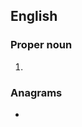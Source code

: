 {{also|Trb.}}
==English==

===Proper noun===
{{en-proper noun}}

# {{lb|en|US}} {{initialism of|{{w|Transportation Research Board}}|lang=en}}

===Anagrams===
* {{anagrams|en|BRT|RBT|RTB|TBR}}